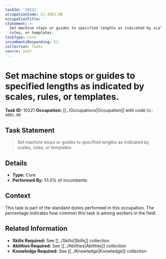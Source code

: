 ```yaml
---
taskId: '10221'
occupationCode: 51-4081.00
occupationTitle: ''
statement: >-
  Set machine stops or guides to specified lengths as indicated by scales,
  rules, or templates.
taskType: Core
incumbentsResponding: 51
collection: Tasks
source: onet
---
```

# Set machine stops or guides to specified lengths as indicated by scales, rules, or templates.

**Task ID:** 10221
**Occupation:** [[../Occupations|Occupation]] with code `51-4081.00`

## Task Statement

> Set machine stops or guides to specified lengths as indicated by scales, rules, or templates.

## Details

- **Type:** Core
- **Performed By:** 51.0% of incumbents

## Context

This task is part of the standard duties performed in this occupation. The percentage indicates how common this task is among workers in the field.

## Related Information

- **Skills Required:** See [[../Skills|Skills]] collection
- **Abilities Required:** See [[../Abilities|Abilities]] collection
- **Knowledge Required:** See [[../Knowledge|Knowledge]] collection
